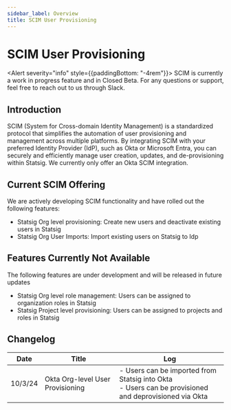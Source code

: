```yaml
---
sidebar_label: Overview
title: SCIM User Provisioning
---
```



# SCIM User Provisioning

<Alert severity="info" style={{paddingBottom: "-4rem"}}>
  <AlertTitle>
    SCIM is currently a work in progress feature and in Closed Beta. 
  </AlertTitle>
    For any questions or support, feel free to reach out to us through Slack.
</Alert>

## Introduction
SCIM (System for Cross-domain Identity Management) is a standardized protocol that simplifies the automation of user provisioning and management across multiple platforms.
By integrating SCIM with your preferred Identity Provider (IdP), such as Okta or Microsoft Entra,
you can securely and efficiently manage user creation, updates, and de-provisioning within Statsig.
We currently only offer an Okta SCIM integration.

## Current SCIM Offering
We are actively developing SCIM functionality and have rolled out the following features:

- Statsig Org level provisioning: Create new users and deactivate existing users in Statsig
- Statsig Org User Imports: Import existing users on Statsig to Idp

## Features Currently Not Available
The following features are under development and will be released in future updates

- Statsig Org level role management: Users can be assigned to organization roles in Statsig
- Statsig Project level provisioning: Users can be assigned to projects and roles in Statsig

## Changelog

| Date | Title | Log |
|------|-------|-----|
| 10/3/24 | Okta Org-level User Provisioning | - Users can be imported from Statsig into Okta<br/>- Users can be provisioned and deprovisioned via Okta |

